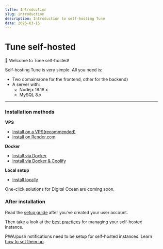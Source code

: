 ```yaml
---
title: Introduction
slug: introduction
description: Introduction to self-hosting Tune
date: 2025-03-15
---
```



# Tune self-hosted

👋 Welcome to Tune self-hosted!

Self-hosting Tune is very simple. All you need is:

- Two domains(one for the frontend, other for the backend)
- A server with:
  - Nodejx 18.18.x
  - MySQL 8.x

---

### Installation methods

**VPS**

- [Install on a VPS(recommended)](/selfhosted/install-on-vps)
- [Install on Render.com](/selfhosted/install-on-render)

**Docker**

- [Install via Docker](/selfhosted/install-via-docker)
- [Install via Docker & Coolify](/selfhosted/install-via-docker-and-coolify)

**Local setup**

- [Install locally](/selfhosted/install-locally)

One-click solutions for Digital Ocean are coming soon.

### After installation

Read the [setup guide](/docs/setup-tune) after you've created your user account.

Then take a look at the [best practices](/selfhosted/best-practices) for managing your self-hosted instance.

PWA/push notifications need to be setup for self-hosted instances. Learn [how to set them up](/selfhosted/setup-pwa-and-push-notifications).
